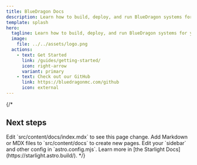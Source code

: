 ```yaml
---
title: BlueDragon Docs
description: Learn how to build, deploy, and run BlueDragon systems for your own Minestom server.
template: splash
hero:
  tagline: Learn how to build, deploy, and run BlueDragon systems for your own Minestom server.
  image:
    file: ../../assets/logo.png
  actions:
    - text: Get Started
      link: /guides/getting-started/
      icon: right-arrow
      variant: primary
    - text: Check out our GitHub
      link: https://bluedragonmc.com/github
      icon: external
---
```

{/* 

## Next steps

<CardGrid stagger>
	<Card title="Update content" icon="pencil">
		Edit `src/content/docs/index.mdx` to see this page change.
	</Card>
	<Card title="Add new content" icon="add-document">
		Add Markdown or MDX files to `src/content/docs` to create new pages.
	</Card>
	<Card title="Configure your site" icon="setting">
		Edit your `sidebar` and other config in `astro.config.mjs`.
	</Card>
	<Card title="Read the docs" icon="open-book">
		Learn more in [the Starlight Docs](https://starlight.astro.build/).
	</Card>
</CardGrid>
*/}
